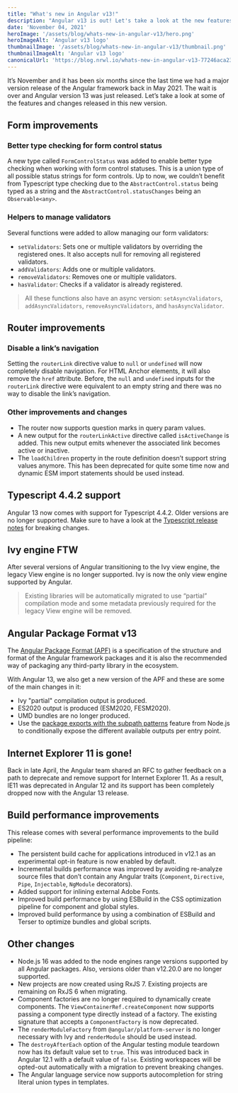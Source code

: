 ```yaml
---
title: "What's new in Angular v13!"
description: "Angular v13 is out! Let's take a look at the new features and changes."
date: 'November 04, 2021'
heroImage: '/assets/blog/whats-new-in-angular-v13/hero.png'
heroImageAlt: 'Angular v13 logo'
thumbnailImage: '/assets/blog/whats-new-in-angular-v13/thumbnail.png'
thumbnailImageAlt: 'Angular v13 logo'
canonicalUrl: 'https://blog.nrwl.io/whats-new-in-angular-v13-77246aca231f'
---
```


It’s November and it has been six months since the last time we had a major version release of the Angular framework back in May 2021. The wait is over and Angular version 13 was just released. Let’s take a look at some of the features and changes released in this new version.

## Form improvements

### Better type checking for form control status

A new type called `FormControlStatus` was added to enable better type checking when working with form control statuses. This is a union type of all possible status strings for form controls. Up to now, we couldn’t benefit from Typescript type checking due to the `AbstractControl.status` being typed as a string and the `AbstractControl.statusChanges` being an `Observable<any>`.

### Helpers to manage validators

Several functions were added to allow managing our form validators:

- `setValidators`: Sets one or multiple validators by overriding the registered ones. It also accepts null for removing all registered validators.
- `addValidators`: Adds one or multiple validators.
- `removeValidators`: Removes one or multiple validators.
- `hasValidator`: Checks if a validator is already registered.

> All these functions also have an async version: `setAsyncValidators`, `addAsyncValidators`, `removeAsyncValidators`, and `hasAsyncValidator`.

## Router improvements

### Disable a link’s navigation

Setting the `routerLink` directive value to `null` or `undefined` will now completely disable navigation. For HTML Anchor elements, it will also remove the `href` attribute. Before, the `null` and `undefined` inputs for the `routerLink` directive were equivalent to an empty string and there was no way to disable the link’s navigation.

### Other improvements and changes

- The router now supports question marks in query param values.
- A new output for the `routerLinkActive` directive called `isActiveChange` is added. This new output emits whenever the associated link becomes active or inactive.
- The `loadChildren` property in the route definition doesn’t support string values anymore. This has been deprecated for quite some time now and dynamic ESM import statements should be used instead.

## Typescript 4.4.2 support

Angular 13 now comes with support for Typescript 4.4.2. Older versions are no longer supported. Make sure to have a look at the [Typescript release notes](https://www.typescriptlang.org/docs/handbook/release-notes/typescript-4-4.html) for breaking changes.

## Ivy engine FTW

After several versions of Angular transitioning to the Ivy view engine, the legacy View engine is no longer supported. Ivy is now the only view engine supported by Angular.

> Existing libraries will be automatically migrated to use “partial” compilation mode and some metadata previously required for the legacy View engine will be removed.

## Angular Package Format v13

The [Angular Package Format (APF)](https://angular.io/guide/angular-package-format) is a specification of the structure and format of the Angular framework packages and it is also the recommended way of packaging any third-party library in the ecosystem.

With Angular 13, we also get a new version of the APF and these are some of the main changes in it:

- Ivy "partial" compilation output is produced.
- ES2020 output is produced (ESM2020, FESM2020).
- UMD bundles are no longer produced.
- Use the [package exports with the subpath patterns](https://nodejs.org/api/packages.html#packages_subpath_patterns) feature from Node.js to conditionally expose the different available outputs per entry point.

## Internet Explorer 11 is gone!

Back in late April, the Angular team shared an RFC to gather feedback on a path to deprecate and remove support for Internet Explorer 11. As a result, IE11 was deprecated in Angular 12 and its support has been completely dropped now with the Angular 13 release.

## Build performance improvements

This release comes with several performance improvements to the build pipeline:

- The persistent build cache for applications introduced in v12.1 as an experimental opt-in feature is now enabled by default.
- Incremental builds performance was improved by avoiding re-analyze source files that don’t contain any Angular traits (`Component`, `Directive`, `Pipe`, `Injectable`, `NgModule` decorators).
- Added support for inlining external Adobe Fonts.
- Improved build performance by using ESBuild in the CSS optimization pipeline for component and global styles.
- Improved build performance by using a combination of ESBuild and Terser to optimize bundles and global scripts.

## Other changes

- Node.js 16 was added to the node engines range versions supported by all Angular packages. Also, versions older than v12.20.0 are no longer supported.
- New projects are now created using RxJS 7. Existing projects are remaining on RxJS 6 when migrating.
- Component factories are no longer required to dynamically create components. The `ViewContainerRef.createComponent` now supports passing a component type directly instead of a factory. The existing signature that accepts a `ComponentFactory` is now deprecated.
- The `renderModuleFactory` from `@angular/platform-server` is no longer necessary with Ivy and `renderModule` should be used instead.
- The `destroyAfterEach` option of the Angular testing module teardown now has its default value set to `true`. This was introduced back in Angular 12.1 with a default value of `false`. Existing workspaces will be opted-out automatically with a migration to prevent breaking changes.
- The Angular language service now supports autocompletion for string literal union types in templates.
